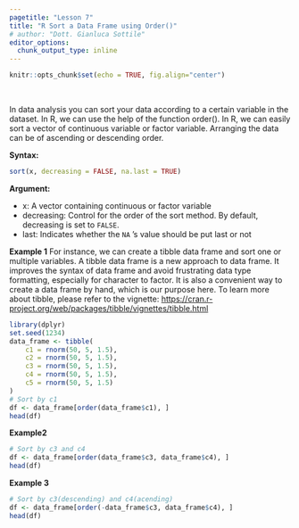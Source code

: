 ```yaml
---
pagetitle: "Lesson 7"
title: "R Sort a Data Frame using Order()"
# author: "Dott. Gianluca Sottile"
editor_options: 
  chunk_output_type: inline
---
```


```r
knitr::opts_chunk$set(echo = TRUE, fig.align="center")
```

<br>

In data analysis you can sort your data according to a certain variable in the dataset. In R, we can use the help of the function order(). In R, we can easily sort a vector of continuous variable or factor variable. Arranging the data can be of ascending or descending order.

__Syntax:__

```r
sort(x, decreasing = FALSE, na.last = TRUE)
```

__Argument:__

+ x: A vector containing continuous or factor variable
+ decreasing: Control for the order of the sort method. By default, decreasing is set to `FALSE`.
+ last: Indicates whether the `NA` 's value should be put last or not

__Example 1__
For instance, we can create a tibble data frame and sort one or multiple variables. A tibble data frame is a new approach to data frame. It improves the syntax of data frame and avoid frustrating data type formatting, especially for character to factor. It is also a convenient way to create a data frame by hand, which is our purpose here. To learn more about tibble, please refer to the vignette: <https://cran.r-project.org/web/packages/tibble/vignettes/tibble.html>

```r
library(dplyr)
set.seed(1234)
data_frame <- tibble(  
	c1 = rnorm(50, 5, 1.5),   
	c2 = rnorm(50, 5, 1.5),  
	c3 = rnorm(50, 5, 1.5),
	c4 = rnorm(50, 5, 1.5), 	
	c5 = rnorm(50, 5, 1.5)
)
# Sort by c1
df <- data_frame[order(data_frame$c1), ]
head(df)
```

__Example2__

```r
# Sort by c3 and c4
df <- data_frame[order(data_frame$c3, data_frame$c4), ]
head(df)
```

__Example 3__

```r
# Sort by c3(descending) and c4(acending)
df <- data_frame[order(-data_frame$c3, data_frame$c4), ]
head(df)
```

